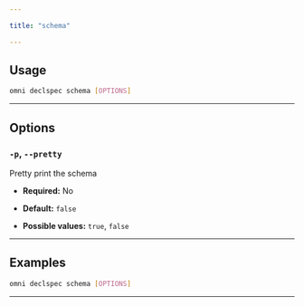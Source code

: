 ```yaml
---

title: "schema"

---
```




## Usage

```bash
omni declspec schema [OPTIONS]
```

---

## Options

### `-p`, `--pretty`

Pretty print the schema



- **Required:** No

- **Default:** `false`

- **Possible values:** `true`, `false`

---

## Examples

```bash
omni declspec schema [OPTIONS]
```

---
